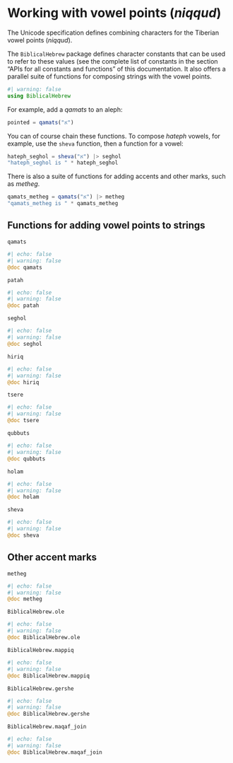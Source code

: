 # Working with vowel points (*niqqud*)



The Unicode specification defines combining characters for the Tiberian vowel points (*niqqud*).

The `BiblicalHebrew` package defines character constants that can be used to refer to these values (see the complete list of constants in the section "APIs for all constants and functions" of this documentation. It also offers a parallel suite of functions for composing strings with the vowel points.

```julia
#| warning: false
using BiblicalHebrew
```

For example, add a *qamats* to an aleph:

```julia
pointed = qamats("א")
```


You can of course chain these functions. To compose *hateph* vowels, for example, use the `sheva` function, then a function for a vowel:

```julia
hateph_seghol = sheva("א") |> seghol
"hateph_seghol is " * hateph_seghol
```

There is also a suite of functions for adding accents and other marks, such as *metheg*.

```julia
qamats_metheg = qamats("א") |> metheg
"qamats_metheg is " * qamats_metheg
```


## Functions for adding vowel points to strings



`qamats`

:::{.callout-note appearance="minimal"}
```julia
#| echo: false
#| warning: false
@doc qamats
```
:::


`patah`

:::{.callout-note appearance="minimal"}
```julia
#| echo: false
#| warning: false
@doc patah
```
:::


`seghol`

:::{.callout-note appearance="minimal"}
```julia
#| echo: false
#| warning: false
@doc seghol
```
:::

`hiriq`

:::{.callout-note appearance="minimal"}
```julia
#| echo: false
#| warning: false
@doc hiriq
```
:::

`tsere`

:::{.callout-note appearance="minimal"}
```julia
#| echo: false
#| warning: false
@doc tsere
```
:::

`qubbuts`

:::{.callout-note appearance="minimal"}
```julia
#| echo: false
#| warning: false
@doc qubbuts
```
:::

`holam`

:::{.callout-note appearance="minimal"}
```julia
#| echo: false
#| warning: false
@doc holam
```
:::

`sheva`

:::{.callout-note appearance="minimal"}
```julia
#| echo: false
#| warning: false
@doc sheva
```
:::


## Other accent marks


`metheg`

:::{.callout-note appearance="minimal"}
```julia
#| echo: false
#| warning: false
@doc metheg
```
:::

`BiblicalHebrew.ole`

:::{.callout-note appearance="minimal"}
```julia
#| echo: false
#| warning: false
@doc BiblicalHebrew.ole
```
:::

`BiblicalHebrew.mappiq`

:::{.callout-note appearance="minimal"}
```julia
#| echo: false
#| warning: false
@doc BiblicalHebrew.mappiq
```
:::

`BiblicalHebrew.gershe`

:::{.callout-note appearance="minimal"}
```julia
#| echo: false
#| warning: false
@doc BiblicalHebrew.gershe
```
:::

`BiblicalHebrew.maqaf_join`

:::{.callout-note appearance="minimal"}
```julia
#| echo: false
#| warning: false
@doc BiblicalHebrew.maqaf_join
```
:::


